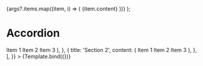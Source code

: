 

<Meta
  title="Patterns/Navigation/Accordion/AccordionMenu"
  component={AccordionMenu}
/>

  <AccordionMenu>
    {args?.items.map((item, i) => (
      <AccordionMenuSection key={i} title={item.title}>
        {item.content}
      </AccordionMenuSection>
    ))}
  </AccordionMenu>
);

# Accordion

<Canvas>
  <Story
    name="AccordionMenu (mobile-only)"
    parameters={{
      viewport: {
        defaultViewport: 'sm',
      },
    }}
    args={{
      allowToggle: true,
      items: [
        {
          title: 'Section 1',
          content: (
            <List>
              <ListItem>Item 1</ListItem>
              <ListItem>Item 2</ListItem>
              <ListItem>Item 3</ListItem>
            </List>
          ),
        },
        {
          title: 'Section 2',
          content: (
            <List>
              <ListItem>Item 1</ListItem>
              <ListItem>Item 2</ListItem>
              <ListItem>Item 3</ListItem>
            </List>
          ),
        },
      ],
    }}
  >
    {Template.bind({})}
  </Story>
</Canvas>
